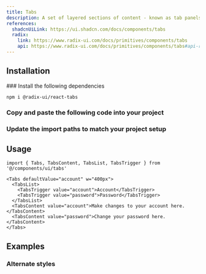 ```yaml
---
title: Tabs
description: A set of layered sections of content - known as tab panels - that are displayed one at a time.
references:
  shadcnUiLink: https://ui.shadcn.com/docs/components/tabs
  radix:
    link: https://www.radix-ui.com/docs/primitives/components/tabs
    api: https://www.radix-ui.com/docs/primitives/components/tabs#api-reference
---
```


<ComponentPreview name="tabs" withRecipe />

## Installation

<Steps>
### Install the following dependencies

```bash npm2yarn
npm i @radix-ui/react-tabs
```

### Copy and paste the following code into your project

<ComponentSource name="tabs" />

### Update the import paths to match your project setup

</Steps>

## Usage

```tsx
import { Tabs, TabsContent, TabsList, TabsTrigger } from '@/components/ui/tabs'
```

```tsx
<Tabs defaultValue="account" w="400px">
  <TabsList>
    <TabsTrigger value="account">Account</TabsTrigger>
    <TabsTrigger value="password">Password</TabsTrigger>
  </TabsList>
  <TabsContent value="account">Make changes to your account here.</TabsContent>
  <TabsContent value="password">Change your password here.</TabsContent>
</Tabs>
```

## Examples

### Alternate styles

<ComponentPreview name="tabs" type="alternate-styles" />
